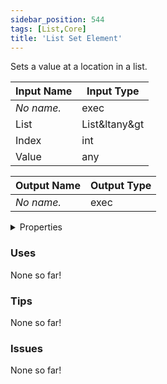 ```yaml
---
sidebar_position: 544
tags: [List,Core]
title: 'List Set Element'
---
```


Sets a value at a location in a list.




<EsbSvg />

| Input Name | Input Type |
|-----------|-----------|
| *No name.* | exec |
| List | List&ltany&gt |
| Index | int |
| Value | any |

| Output Name | Output Type |
|-----------|-----------|
| *No name.* | exec |


<details>
  <summary>Properties</summary>
  <div>
    <div>
    <table>
      <thead>
        <tr>
          <th>Is beta required?</th>
          <th>❌</th>
        </tr>
        <tr>
          <th>Is this chip a trolling risk?</th>
          <th>❌</th>
        </tr>
        <tr>
          <th>Is this chip a role assignment risk?</th>
          <th>❌</th>
        </tr>
        <tr>
          <th>Chip UUID</th>
          <th>88daacc5-7652-4d3a-b505-ba256ce3fd9d</th>
        </tr>
      </thead>
    </table>
    </div>
  </div>
</details>

### Uses

None so far!

### Tips

None so far!

### Issues

None so far!